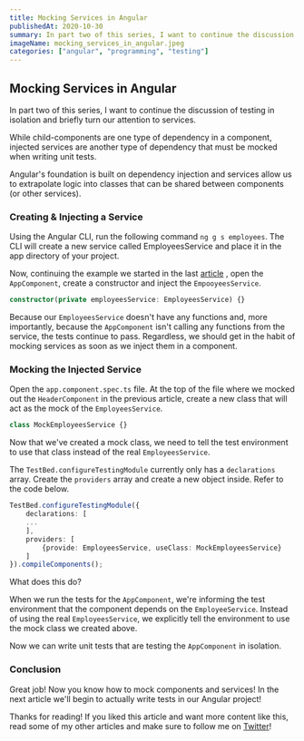 ---
title: Mocking Services in Angular
publishedAt: 2020-10-30
summary: In part two of this series, I want to continue the discussion of testing in isolation and briefly turn our attention to services.
imageName: mocking_services_in_angular.jpeg
categories: ["angular", "programming", "testing"]
---

## Mocking Services in Angular

In part two of this series, I want to continue the discussion of testing in isolation and briefly turn our attention to services.

While child-components are one type of dependency in a component, injected services are another type of dependency that must be mocked when writing unit tests.

Angular's foundation is built on dependency injection and services allow us to extrapolate logic into classes that can be shared between components (or other services).

### Creating & Injecting a Service

Using the Angular CLI, run the following command `ng g s employees`. The CLI will create a new service called EmployeesService and place it in the app directory of your project.

Now, continuing the example we started in the last [article](https://braydoncoyer.dev/blog/mocking-components-in-angular/) , open the `AppComponent`, create a constructor and inject the `EmpooyeesService`.

```ts
constructor(private employeesService: EmployeesService) {}
```

Because our `EmployeesService` doesn't have any functions and, more importantly, because the `AppComponent` isn't calling any functions from the service, the tests continue to pass. Regardless, we should get in the habit of mocking services as soon as we inject them in a component.

### Mocking the Injected Service

Open the `app.component.spec.ts` file. At the top of the file where we mocked out the `HeaderComponent` in the previous article, create a new class that will act as the mock of the `EmployeesService`.

```ts
class MockEmployeesService {}
```

Now that we've created a mock class, we need to tell the test environment to use that class instead of the real `EmployeesService`.

The `TestBed.configureTestingModule` currently only has a `declarations` array. Create the `providers` array and create a new object inside. Refer to the code below.

```ts
TestBed.configureTestingModule({
    declarations: [
    ...
    ],
    providers: [
        {provide: EmployeesService, useClass: MockEmployeesService}
    ]
}).compileComponents();
```

What does this do?

When we run the tests for the `AppComponent`, we're informing the test environment that the component depends on the `EmployeeService`. Instead of using the real `EmployeesService`, we explicitly tell the environment to use the mock class we created above.

Now we can write unit tests that are testing the `AppComponent` in isolation.

### Conclusion

Great job! Now you know how to mock components and services! In the next article we'll begin to actually write tests in our Angular project!

Thanks for reading! If you liked this article and want more content like this, read some of my other articles and make sure to follow me on [Twitter](https://twitter.com/BraydonCoyer)!
